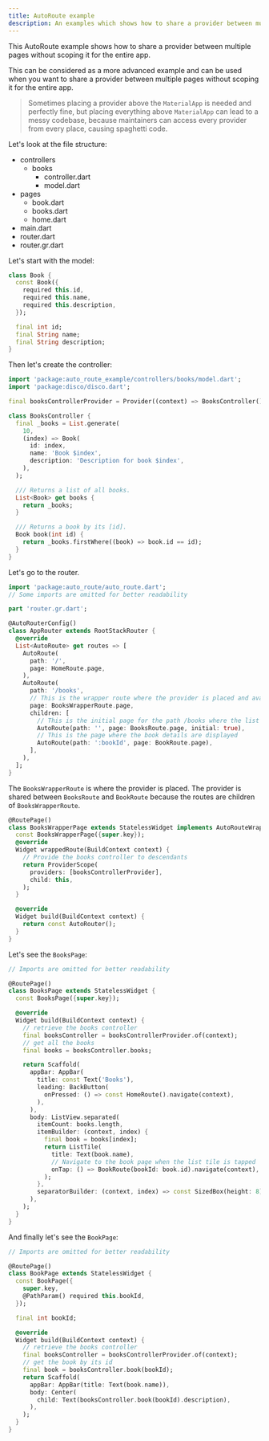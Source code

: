 ```yaml
---
title: AutoRoute example
description: An examples which shows how to share a provider between multiple pages without scoping the entire app.
---
```


<LinkCard title="Source code" description="Tap here to check the full source code of this example" href="https://github.com/our-creativity/disco/tree/main/examples/auto_route" />

This AutoRoute example shows how to share a provider between multiple pages without scoping it for the entire app.

This can be considered as a more advanced example and can be used when you want to share a provider between multiple pages without scoping it for the entire app.
> Sometimes placing a provider above the `MaterialApp` is needed and perfectly fine, but placing everything above `MaterialApp` can lead to a messy codebase, because maintainers can access every provider from every place, causing spaghetti code.

Let's look at the file structure:

<FileTree>

- controllers
  - books
    - controller.dart
    - model.dart
- pages
  - book.dart
  - books.dart
  - home.dart
- main.dart
- router.dart
- router.gr.dart

</FileTree>

Let's start with the model:

```dart title=controllers/books/model.dart
class Book {
  const Book({
    required this.id,
    required this.name,
    required this.description,
  });

  final int id;
  final String name;
  final String description;
}
```

Then let's create the controller:

```dart title=controllers/books/controller.dart
import 'package:auto_route_example/controllers/books/model.dart';
import 'package:disco/disco.dart';

final booksControllerProvider = Provider((context) => BooksController());

class BooksController {
  final _books = List.generate(
    10,
    (index) => Book(
      id: index,
      name: 'Book $index',
      description: 'Description for book $index',
    ),
  );

  /// Returns a list of all books.
  List<Book> get books {
    return _books;
  }

  /// Returns a book by its [id].
  Book book(int id) {
    return _books.firstWhere((book) => book.id == id);
  }
}
```

Let's go to the router.

```dart title=router.dart
import 'package:auto_route/auto_route.dart';
// Some imports are omitted for better readability

part 'router.gr.dart';

@AutoRouterConfig()
class AppRouter extends RootStackRouter {
  @override
  List<AutoRoute> get routes => [
    AutoRoute(
      path: '/',
      page: HomeRoute.page,
    ),
    AutoRoute(
      path: '/books',
      // This is the wrapper route where the provider is placed and available to its children
      page: BooksWrapperRoute.page,
      children: [
        // This is the initial page for the path /books where the list of books is displayed
        AutoRoute(path: '', page: BooksRoute.page, initial: true),
        // This is the page where the book details are displayed
        AutoRoute(path: ':bookId', page: BookRoute.page),
      ],
    ),
  ];
}
```

The `BooksWrapperRoute` is where the provider is placed. The provider is shared between `BooksRoute` and `BookRoute` because the routes are children of `BooksWrapperRoute`.

```dart title=pages/books.dart
@RoutePage()
class BooksWrapperPage extends StatelessWidget implements AutoRouteWrapper {
  const BooksWrapperPage({super.key});
  @override
  Widget wrappedRoute(BuildContext context) {
    // Provide the books controller to descendants
    return ProviderScope(
      providers: [booksControllerProvider],
      child: this,
    );
  }

  @override
  Widget build(BuildContext context) {
    return const AutoRouter();
  }
}
```

Let's see the `BooksPage`:

```dart title=pages/books.dart
// Imports are omitted for better readability

@RoutePage()
class BooksPage extends StatelessWidget {
  const BooksPage({super.key});

  @override
  Widget build(BuildContext context) {
    // retrieve the books controller
    final booksController = booksControllerProvider.of(context);
    // get all the books
    final books = booksController.books;

    return Scaffold(
      appBar: AppBar(
        title: const Text('Books'),
        leading: BackButton(
          onPressed: () => const HomeRoute().navigate(context),
        ),
      ),
      body: ListView.separated(
        itemCount: books.length,
        itemBuilder: (context, index) {
          final book = books[index];
          return ListTile(
            title: Text(book.name),
            // Navigate to the book page when the list tile is tapped
            onTap: () => BookRoute(bookId: book.id).navigate(context),
          );
        },
        separatorBuilder: (context, index) => const SizedBox(height: 8),
      ),
    );
  }
}
```

And finally let's see the `BookPage`:

```dart title=pages/book.dart
// Imports are omitted for better readability

@RoutePage()
class BookPage extends StatelessWidget {
  const BookPage({
    super.key,
    @PathParam() required this.bookId,
  });

  final int bookId;

  @override
  Widget build(BuildContext context) {
    // retrieve the books controller
    final booksController = booksControllerProvider.of(context);
    // get the book by its id
    final book = booksController.book(bookId);
    return Scaffold(
      appBar: AppBar(title: Text(book.name)),
      body: Center(
        child: Text(booksController.book(bookId).description),
      ),
    );
  }
}
```
